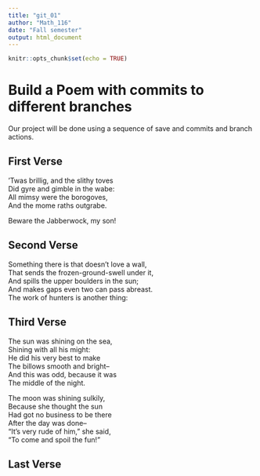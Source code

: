 ---
title: "git_01"
author: "Math_116"
date: "Fall semester"
output: html_document
---

```{r setup, include=FALSE}
knitr::opts_chunk$set(echo = TRUE)
```
# Build a Poem with commits to different branches
Our project will be done using a sequence of save and commits and branch actions.
<!-- Do not modify or change any text in "!--" bracketed areas such as this --- these are instructions to
you, if you change any of this the git program will notice it and compromise your git merging strategy !-->

## First Verse 
<!--Put the first five lines of a poem by Lewis Carrol in this section!-->
’Twas brillig, and the slithy toves   
      Did gyre and gimble in the wabe:   
All mimsy were the borogoves,   
      And the mome raths outgrabe.   

Beware the Jabberwock, my son!

## Second Verse
<!--Put the first five lines of a poem by Robert Frost here!-->
Something there is that doesn’t love a wall,  
That sends the frozen-ground-swell under it,  
And spills the upper boulders in the sun;  
And makes gaps even two can pass abreast.  
The work of hunters is another thing:  

## Third Verse
<!--Put the first two verses of The Walrus and the Carpenter here!-->
The sun was shining on the sea,  
Shining with all his might:  
He did his very best to make  
The billows smooth and bright--  
And this was odd, because it was  
The middle of the night.  

The moon was shining sulkily,  
Because she thought the sun  
Had got no business to be there  
After the day was done--  
"It's very rude of him," she said,  
"To come and spoil the fun!" 

## Last Verse
<!--Put a short poem of your choice 8-20 lines,here!-->
